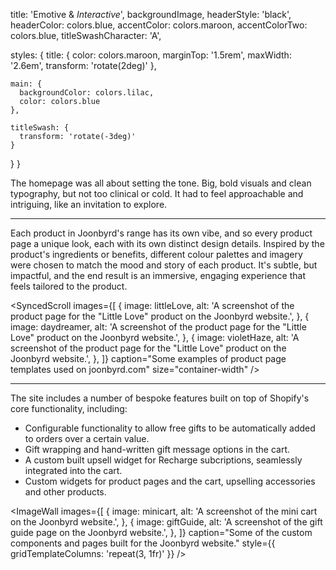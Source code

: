 




  title: 'Emotive & _Interactive_',
  backgroundImage,
  headerStyle: 'black',
  headerColor: colors.blue,
  accentColor: colors.maroon,
  accentColorTwo: colors.blue,
  titleSwashCharacter: 'A',

styles: {
title: {
color: colors.maroon,
marginTop: '1.5rem',
maxWidth: '2.6em',
transform: 'rotate(2deg)'
},

    main: {
      backgroundColor: colors.lilac,
      color: colors.blue
    },

    titleSwash: {
      transform: 'rotate(-3deg)'
    }

}
}

The homepage was all about setting the tone. Big, bold visuals and clean typography, but not too clinical or cold. It had to feel approachable and intriguing, like an invitation to explore.

<ContentImage
  src={webOne}
  alt="A screenshot of the homepage the Joonbyrd website"
  caption="The joonbyrd.com homepage"
/>

---

Each product in Joonbyrd's range has its own vibe, and so every product page a unique look, each with its own distinct design details. Inspired by the product's ingredients or benefits, different colour palettes and imagery were chosen to match the mood and story of each product. It's subtle, but impactful, and the end result is an immersive, engaging experience that feels tailored to the product.

<SyncedScroll
  images={[
    {
      image: littleLove,
      alt: 'A screenshot of the product page for the "Little Love" product on the Joonbyrd website.',
    },
    {
      image: daydreamer,
      alt: 'A screenshot of the product page for the "Little Love" product on the Joonbyrd website.',
    },
    {
      image: violetHaze,
      alt: 'A screenshot of the product page for the "Little Love" product on the Joonbyrd website.',
    },
  ]}
  caption="Some examples of product page templates used on joonbyrd.com"
  size="container-width"
/>

---

The site includes a number of bespoke features built on top of Shopify's core functionality, including:

- Configurable functionality to allow free gifts to be automatically added to orders over a certain value.
- Gift wrapping and hand-written gift message options in the cart.
- A custom built upsell widget for Recharge subcriptions, seamlessly integrated into the cart.
- Custom widgets for product pages and the cart, upselling accessories and other products.

<ImageWall
  images={[
    {
      image: minicart,
      alt: 'A screenshot of the mini cart on the Joonbyrd website.',
    },
    {
      image: giftGuide,
      alt: 'A screenshot of the gift guide page on the Joonbyrd website.',
    },
  ]}
  caption="Some of the custom components and pages built for the Joonbyrd website."
  style={{ gridTemplateColumns: 'repeat(3, 1fr)' }}
/>
